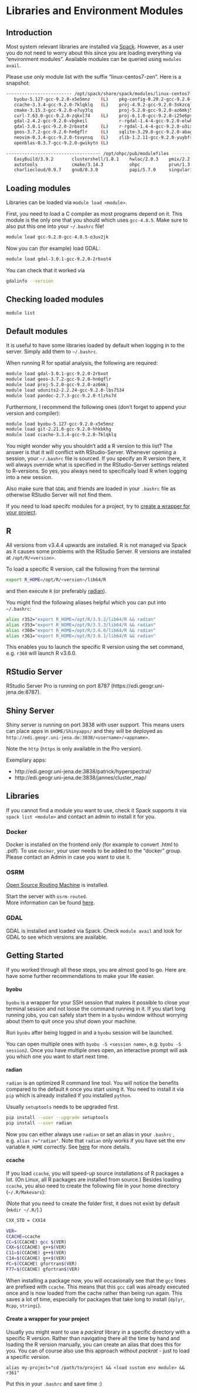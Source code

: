 # Libraries and Environment Modules {#libraries}

## Introduction

Most system relevant libraries are installed via [Spack](spack.io).
However, as a user you do not need to worry about this since you are loading everything via "environment modules".
Available modules can be queried using `modules avail`.

Please use only module list with the suffix "linux-centos7-zen".
Here is a snapshot:

```sh
------------------------- /opt/spack/share/spack/modules/linux-centos7-zen -------------------------
   byobu-5.127-gcc-9.2.0-x5e5mnz    (L)    pkg-config-0.29.2-gcc-9.2.0-tsjdiyy
   ccache-3.3.4-gcc-9.2.0-7klqklq   (L)    proj-4.9.2-gcc-9.2.0-3skzcql
   cmake-3.15.3-gcc-9.2.0-e7uy3lq          proj-5.2.0-gcc-9.2.0-az6mkj5        (L)
   curl-7.63.0-gcc-9.2.0-zqkxl74    (L)    proj-6.1.0-gcc-9.2.0-i25e6py
   gdal-2.4.2-gcc-9.2.0-vbgkeil            r-rgdal-1.4-4-gcc-9.2.0-elwh3bl
   gdal-3.0.1-gcc-9.2.0-2rbxot4     (L)    r-rgdal-1.4-4-gcc-9.2.0-u3ixmgg
   geos-3.7.2-gcc-9.2.0-hn6gflr     (L)    sqlite-3.29.0-gcc-9.2.0-abag2du
   neovim-0.3.4-gcc-9.2.0-tsvynsq   (L)    zlib-1.2.11-gcc-9.2.0-yuybfrv       (L)
   openblas-0.3.7-gcc-9.2.0-gwikytn (L)

------------------------------------ /opt/ohpc/pub/modulefiles -------------------------------------
   EasyBuild/3.9.2       clustershell/1.8.1    hwloc/2.0.3    pmix/2.2.2           valgrind/3.15.0
   autotools             cmake/3.14.3          ohpc           prun/1.3
   charliecloud/0.9.7    gnu8/8.3.0            papi/5.7.0     singularity/3.2.1
```

## Loading modules

Libraries can be loaded via `module load <module>`.

First, you need to load a C compiler as most programs depend on it.
This module is the only one that you should which uses `gcc-4.8.5`.
Make sure to also put this one into your `~/.bashrc` file!

```sh
module load gcc-9.2.0-gcc-4.8.5-o3uv2jk
```

Now you can (for example) load GDAL:

```sh
module load gdal-3.0.1-gcc-9.2.0-2rbxot4 
```

You can check that it worked via 

```sh
gdalinfo --version
```

## Checking loaded modules

```sh
module list
```

## Default modules

It is useful to have some libraries loaded by default when logging in to the server.
Simply add them to `~/.bashrc`.

When running R for spatial analysis, the following are required:

```sh
module load gdal-3.0.1-gcc-9.2.0-2rbxot
module load geos-3.7.2-gcc-9.2.0-hn6gflr
module load proj-5.2.0-gcc-9.2.0-az6mkj
module load udunits2-2.2.24-gcc-9.2.0-lbs7534
module load pandoc-2.7.3-gcc-9.2.0-tlzhs7d
```

Furthermore, I recommend the following ones (don't forget to append your version and compiler):

```sh
module load byobu-5.127-gcc-9.2.0-x5e5mnz
module load git-2.21.0-gcc-9.2.0-hhkbkhg
module load ccache-3.3.4-gcc-9.2.0-7klqklq
```

You might wonder why you shouldn't add a R version to this list?
The answer is that it will conflict with RStudio-Server.
Whenever opening a session, your `~/.bashrc` file is sourced.
If you specify an R version there, it will always override what is specified in the RStudio-Server settings related to R-versions.
So yes, you always need to specifically load R when logging into a new session.

Also make sure that `GDAL` and friends are loaded in your `.bashrc` file as otherwise RStudio Server will not find them.

If you need to load specifc modules for a project, try to [create a wrapper for your project](#wrapper).

## R

All versions from v3.4.4 upwards are installed.
R is not managed via Spack as it causes some problems with the RStudio Server.
R versions are installed at `/opt/R/<version>`.

To load a specific R version, call the following from the terminal

```sh
export R_HOME=/opt/R/<version>/lib64/R
```

and then execute `R` (or preferably [radian](#radian)).

You might find the following aliases helpful which you can put into `~/.bashrc`:

```sh
alias r352="export R_HOME=/opt/R/3.5.2/lib64/R && radian"
alias r353="export R_HOME=/opt/R/3.5.3/lib64/R && radian"
alias r360="export R_HOME=/opt/R/3.6.0/lib64/R && radian"
alias r361="export R_HOME=/opt/R/3.6.1/lib64/R && radian"
```

This enables you to launch the specific R version using the set command, e.g. `r360` will launch R v3.6.0.

## RStudio Server

RStudio Server Pro is running on port 8787 (https://edi.geogr.uni-jena.de:8787).

## Shiny Server

Shiny server is running on port 3838 with user support.
This means users can place apps in `$HOME/Shinyapps/` and they will be deployed as `http://edi.geogr.uni-jena.de:3838/<username>/<appname>`.

Note the `http` (`https` is only available in the Pro version).

Exemplary apps:

- http://edi.geogr.uni-jena.de:3838/patrick/hyperspectral/
- http://edi.geogr.uni-jena.de:3838/jannes/cluster_map/

## Libraries

If you cannot find a module you want to use, check it Spack supports it via `spack list <module>` and contact an admin to install it for you.

### Docker

Docker is installed on the frontend only (for example to convert .html to .pdf).
To use `docker`, your user needs to be added to the "docker" group.
Please contact an Admin in case you want to use it.

### OSRM

[Open Source Routing Machine](https://github.com/Project-OSRM/osrm-backend) is installed.

Start the server with `osrm-routed`.  
More information can be found [here](https://github.com/Project-OSRM/osrm-backend/wiki/Running-OSRM).

### GDAL {#gdal}

GDAL is installed and loaded via Spack.
Check `module avail` and look for GDAL to see which versions are available.

## Getting Started

If you worked through all these steps, you are almost good to go.
Here are have some further recommendations to make your life easier.

#### byobu

`byobu` is a wrapper for your SSH session that makes it possible to close your terminal session and not loose the command running in it.
If you start long running jobs, you can safely start them in a `byobu` window without worrying about them to quit once you shut down your machine.

Run `byobu` after being logged in and a `byobu` session will be launched.

You can open multiple ones with `byobu -S <session name>`, e.g. `byobu -S session2`.
Once you have multiple ones open, an interactive prompt will ask you which one you want to start next time.

#### radian {#radian}

`radian` is an optimized R command line tool. 
You will notice the benefits compared to the default `R` once you start using it.
You need to install it via `pip` which is already installed if you installed `python`.

Usually `setuptools` needs to be upgraded first.

```sh
pip install --user --upgrade setuptools
pip install --user radian
```

Now you can either always use `radian` or set an alias in your `.bashrc` , e.g. `alias r="radian"`.
Note that `radian` only works if you have set the env variable `R_HOME` correctly.
See [here](#R) for more details.

#### ccache

If you load `ccache`, you will speed-up source installations of R packages a lot.
(On Linux, all R packages are installed from source.)
Besides loading `ccache`, you also need to create the following file in your home directory (`~/.R/Makevars`):

(Note that you need to create the folder first, it does not exist by default (`mkdir ~/.R/`).)

```sh
CXX_STD = CXX14

VER=
CCACHE=ccache
CC=$(CCACHE) gcc $(VER)
CXX=$(CCACHE) g++$(VER)
C11=$(CCACHE) g++$(VER)
C14=$(CCACHE) g++$(VER)
FC=$(CCACHE) gfortran$(VER)
F77=$(CCACHE) gfortran$(VER)
```

When installing a package now, you will occasionally see that the `gcc` lines are prefixed with `ccache`.
This means that this `gcc` call was already executed once and is now loaded from the cache rather than being run again.
This saves a lot of time, especially for packages that take long to install (`dplyr`, `Rcpp`, `stringi`).

#### Create a wrapper for your project {#wrapper}

Usually you might want to use a _packrat_ library in a specific directory with a specific R version.
Rather than navigating there all the time by hand and loading the R version manually, you can create an alias that does this for you.
You can of course also use this approach without _packrat_ - just to load a specific version. 

```
alias my-project="cd /path/to/project && <load custom env module> && r361"
```

Put this in your `.bashrc` and save time :)
